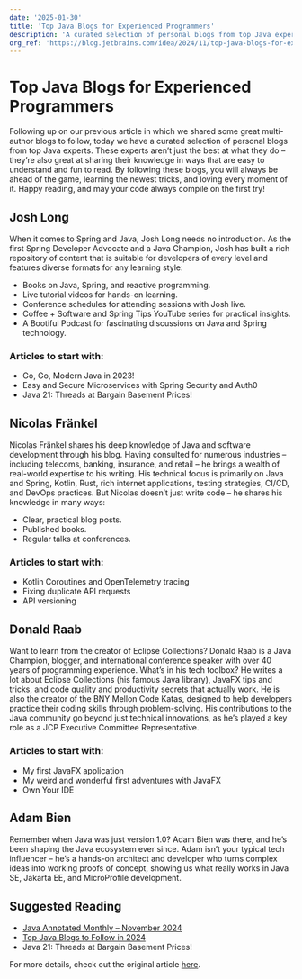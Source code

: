 ```yaml
---
date: '2025-01-30'
title: 'Top Java Blogs for Experienced Programmers'
description: 'A curated selection of personal blogs from top Java experts, perfect for experienced programmers looking to stay ahead.'
org_ref: 'https://blog.jetbrains.com/idea/2024/11/top-java-blogs-for-experienced-programmers/?ref=dailydev'
---
```


# Top Java Blogs for Experienced Programmers

Following up on our previous article in which we shared some great multi-author blogs to follow, today we have a curated selection of personal blogs from top Java experts. These experts aren’t just the best at what they do – they’re also great at sharing their knowledge in ways that are easy to understand and fun to read. By following these blogs, you will always be ahead of the game, learning the newest tricks, and loving every moment of it. Happy reading, and may your code always compile on the first try!

## Josh Long

When it comes to Spring and Java, Josh Long needs no introduction. As the first Spring Developer Advocate and a Java Champion, Josh has built a rich repository of content that is suitable for developers of every level and features diverse formats for any learning style:

- Books on Java, Spring, and reactive programming.
- Live tutorial videos for hands-on learning.
- Conference schedules for attending sessions with Josh live.
- Coffee + Software and Spring Tips YouTube series for practical insights.
- A Bootiful Podcast for fascinating discussions on Java and Spring technology.

### Articles to start with:

- Go, Go, Modern Java in 2023!
- Easy and Secure Microservices with Spring Security and Auth0
- Java 21: Threads at Bargain Basement Prices!

## Nicolas Fränkel

Nicolas Fränkel shares his deep knowledge of Java and software development through his blog. Having consulted for numerous industries – including telecoms, banking, insurance, and retail – he brings a wealth of real-world expertise to his writing. His technical focus is primarily on Java and Spring, Kotlin, Rust, rich internet applications, testing strategies, CI/CD, and DevOps practices. But Nicolas doesn’t just write code – he shares his knowledge in many ways:

- Clear, practical blog posts.
- Published books.
- Regular talks at conferences.

### Articles to start with:

- Kotlin Coroutines and OpenTelemetry tracing
- Fixing duplicate API requests
- API versioning

## Donald Raab

Want to learn from the creator of Eclipse Collections? Donald Raab is a Java Champion, blogger, and international conference speaker with over 40 years of programming experience. What’s in his tech toolbox? He writes a lot about Eclipse Collections (his famous Java library), JavaFX tips and tricks, and code quality and productivity secrets that actually work. He is also the creator of the BNY Mellon Code Katas, designed to help developers practice their coding skills through problem-solving. His contributions to the Java community go beyond just technical innovations, as he’s played a key role as a JCP Executive Committee Representative.

### Articles to start with:

- My first JavaFX application
- My weird and wonderful first adventures with JavaFX
- Own Your IDE

## Adam Bien

Remember when Java was just version 1.0? Adam Bien was there, and he’s been shaping the Java ecosystem ever since. Adam isn’t your typical tech influencer – he’s a hands-on architect and developer who turns complex ideas into working proofs of concept, showing us what really works in Java SE, Jakarta EE, and MicroProfile development.

## Suggested Reading

- [Java Annotated Monthly – November 2024](https://blog.jetbrains.com/idea/2024/11/java-annotated-monthly-november-2024/)
- [Top Java Blogs to Follow in 2024](https://blog.jetbrains.com/idea/2024/10/top-java-blogs-to-follow-in-2024-part-1/)
- Java 21: Threads at Bargain Basement Prices!

For more details, check out the original article [here](https://blog.jetbrains.com/idea/2024/11/top-java-blogs-for-experienced-programmers/).
